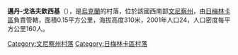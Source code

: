 {{coord|49|7|55|N|27|59|8|E|scale:30000|display=title}}

'''邁丹-戈洛夫欽西基'''（{{lang-uk|Майдан-Головчинський}}），是[[烏克蘭|烏克蘭]]的村落，位於該國西南部[[文尼察州|文尼察州]]，由[[日梅林卡區|日梅林卡區]]負責管轄，面積0.15平方公里，海拔高度310米，2001年人口24，人口密度每平方公里160人。

[[Category:文尼察州村落|Category:文尼察州村落]]
[[Category:日梅林卡區村落|Category:日梅林卡區村落]]


{{Vinnytsia-geo-stub}}
